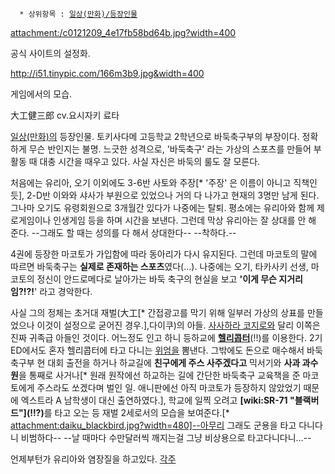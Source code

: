    * 상위항목 : [[일상(만화)/등장인물]]

attachment:/c0121209_4e17fb58bd64b.jpg?width=400 

공식 사이트의 설정화.

http://i51.tinypic.com/166m3b9.jpg&width=400 

게임에서의 모습.

大工健三郎 
cv.요시자키 료타

[[일상(만화)]]의 등장인물. 토키사다메 고등학교 2학년으로 바둑축구부의 부장이다. 정확하게 무슨 반인지는 불명. 느긋한 성격으로, '바둑축구' 라는 가상의 스포츠를 만들어 부활동 때 대충 시간을 때우고 있다. 사실 자신은 바둑의 룰도 잘 모른다. 

처음에는 유리아, 오기 이외에도 3-6반 사토와 주장[* '주장' 은 이름이 아니고 직책인 듯], 2-D반 이와와 샤사가 부원으로 있었으나 거의 다 나가고 현재의 3명만 남게 된다. 그나마 오기도 유령회원으로 3개월간 있다가 나중에는 탈퇴. 평소에는 유리아와 함께 제로게임이나 인생게임 등을 하며 시간을 보낸다. 그런데 막상 유리아는 잘 상대를 안 해 준다. --그래도 할 때는 성의를 다 해서 상대한다-- --착하다.--

4권에 등장한 마코토가 가입함에 따라 동아리가 다시 유지된다. 그런데 마코토의 말에 따르면 바둑축구는 '''실제로 존재하는 스포츠'''였다(…). 나중에는 오기, 타카사키 선생, 마코토의 정신이 안드로메다로 날아가는 바둑 축구의 현실을 보고 ''''이게 무슨 지거리임?!?!'''' 라고 경악한다. 

사실 그의 정체는 초거대 재벌(大工[* 간접광고를 막기 위해 일부러 가상의 상표를 만들었으나 이것이 설정으로 굳어진 경우.],다이쿠)의 아들. [[사사하라 코지로]]와 달리 이쪽은 진짜 귀족급 아들인 것이다. 어느정도 인고 하니 등하교에 '''[[헬리콥터]]'''(!!)를 이용한다. 2기 ED에서도 혼자 헬리콥터에 타고 다니는 [[위엄]]을 뽐낸다. 그밖에도 돈으로 매수해서 바둑축구부 현 대회 출전을 하거나 하교길에 '''친구에게 주스 사주겠다고''' 믹서기와 '''사과 과수원'''을 통째로 사거나[* 원래 원작에선 하교하는 길에 간단한 바둑축구 교육책을 준 마코토에게 주스라도 쏘겠다며 벌인 일. 애니판에선 아직 마코토가 등장하지 않았었기 때문에 엑스트라 A 남학생이 대신 출연하였다.], 학교에 일찍 오려고 '''[wiki:SR-71 "블랙버드"](!!?)'''를 타고 오는 등 재벌 2세로서의 모습을 보여준다.[* attachment:daiku_blackbird.jpg?width=480]--아무리 그래도 군용을 타고 다니다니 비범하다-- --날 때마다 수만달러씩 깨지는걸 그냥 비상용으로 타고다니다니...--

언제부턴가 유리아와 염장질을 하고있다.
[[각주]]
